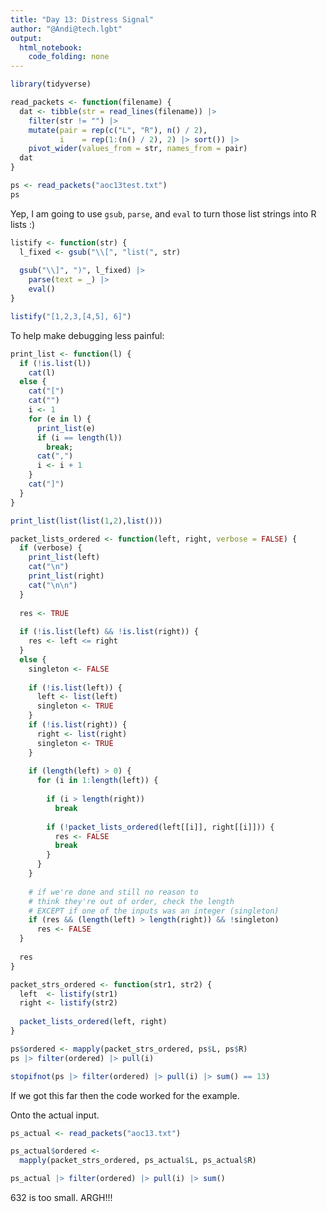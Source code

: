 ```yaml
---
title: "Day 13: Distress Signal"
author: "@Andi@tech.lgbt"
output: 
  html_notebook: 
    code_folding: none
---
```



```r
library(tidyverse)
```


```r
read_packets <- function(filename) {
  dat <- tibble(str = read_lines(filename)) |>
    filter(str != "") |>
    mutate(pair = rep(c("L", "R"), n() / 2),
           i    = rep(1:(n() / 2), 2) |> sort()) |>
    pivot_wider(values_from = str, names_from = pair)
  dat
}
```


```r
ps <- read_packets("aoc13test.txt")
ps
```


Yep, I am going to use `gsub`, `parse`, and `eval` to turn those list strings into R lists :)

```r
listify <- function(str) {
  l_fixed <- gsub("\\[", "list(", str)
  
  gsub("\\]", ")", l_fixed) |>
    parse(text = _) |>
    eval()
}
```

```r
listify("[1,2,3,[4,5], 6]")
```

To help make debugging less painful:

```r
print_list <- function(l) {
  if (!is.list(l))
    cat(l)
  else {
    cat("[")
    cat("")
    i <- 1
    for (e in l) {
      print_list(e)
      if (i == length(l))
        break;
      cat(",")
      i <- i + 1
    }
    cat("]")
  }
}
```

```r
print_list(list(list(1,2),list()))
```

```r
packet_lists_ordered <- function(left, right, verbose = FALSE) {
  if (verbose) {
    print_list(left)
    cat("\n")
    print_list(right)
    cat("\n\n")
  }
  
  res <- TRUE
  
  if (!is.list(left) && !is.list(right)) {
    res <- left <= right
  }
  else {
    singleton <- FALSE
    
    if (!is.list(left)) {
      left <- list(left)
      singleton <- TRUE
    }
    if (!is.list(right)) {
      right <- list(right)
      singleton <- TRUE
    }
    
    if (length(left) > 0) {
      for (i in 1:length(left)) {
        
        if (i > length(right))
          break
        
        if (!packet_lists_ordered(left[[i]], right[[i]])) {
          res <- FALSE
          break
        }
      }
    }
    
    # if we're done and still no reason to
    # think they're out of order, check the length
    # EXCEPT if one of the inputs was an integer (singleton)
    if (res && (length(left) > length(right)) && !singleton)
      res <- FALSE
  }
  
  res
}
```


```r
packet_strs_ordered <- function(str1, str2) {
  left  <- listify(str1)
  right <- listify(str2)
  
  packet_lists_ordered(left, right)
}
```


```r
ps$ordered <- mapply(packet_strs_ordered, ps$L, ps$R)
ps |> filter(ordered) |> pull(i)
```
```r
stopifnot(ps |> filter(ordered) |> pull(i) |> sum() == 13)
```


If we got this far then the code worked for the example.

Onto the actual input.

```r
ps_actual <- read_packets("aoc13.txt")
```

```r
ps_actual$ordered <-
  mapply(packet_strs_ordered, ps_actual$L, ps_actual$R)
```

```r
ps_actual |> filter(ordered) |> pull(i) |> sum()
```

632 is too small. ARGH!!!

